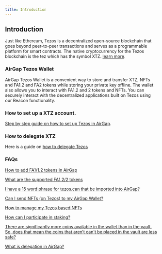 ```yaml
---
title: Introduction
---
```


## Introduction
Just like Ethereum, Tezos is a decentralized open-source blockchain that goes beyond peer-to-peer transactions and serves as a programmable platform for smart contracts. The native cryptocurrency for the Tezos blockchain is the tez which has the symbol XTZ. [learn more](https://tezos.com/).

### AirGap Tezos Wallet
AirGap Tezos Wallet is a convenient way to store and transfer XTZ, NFTs and FA1.2 and FA2 tokens while storing your private key offline. The wallet also allows you to interact with FA1.2 and 2 tokens and NFTs. You can securely interact with the decentralized applications built on Tezos using our Beacon functionality. 

### How to set up a XTZ account.
[Step by step guide on how to set up Tezos in AirGap](https://medium.com/airgap-it/airgap-the-step-by-step-guide-c4c3d3fe9a05).

### How to delegate XTZ

Here is a guide on [how to delegate Tezos](https://medium.com/airgap-it/airgap-how-to-delegate-tezos-86c392809535)

### FAQs
[How to add FA1/1.2 tokens in AirGap](https://medium.com/airgap-it/airgap-adds-support-for-generic-fa2-1-2-tokens-86b61de6782a)

[What are the supported FA1.2/2 tokens](https://support.airgap.it/FAQ#fa12--fa2-tezos)

[I have a 15 word phrase for tezos.can that be imported into AirGap?](https://support.airgap.it/FAQ#i-have-a-15-word-phrase-for-tezoscan-that-be-imported-into-airgap)

[Can I send NFTs (on Tezos) to my AirGap Wallet?](https://support.airgap.it/FAQ#can-i-send-nfts-on-tezos-to-my-airgap-wallet)

[How to manage my Tezos based NFTs](https://medium.com/airgap-it/airgap-supports-tezos-based-nfts-9ec9403faa5f)

[How can I participate in staking?](https://support.airgap.it/FAQ#how-can-i-participate-in-staking)

[There are significantly more coins available in the wallet than in the vault. So, does that mean the coins that aren’t can't be placed in the vault are less safe?](https://support.airgap.it/FAQ#there-are-significantly-more-coins-available-in-the-wallet-than-in-the-vault-so-does-that-mean-the-coins-that-arent-cant-be-placed-in-the-vault-are-less-safe)

[What is delegation in AirGap?](https://support.airgap.it/FAQ#what-is-delegation-in-airgap)


